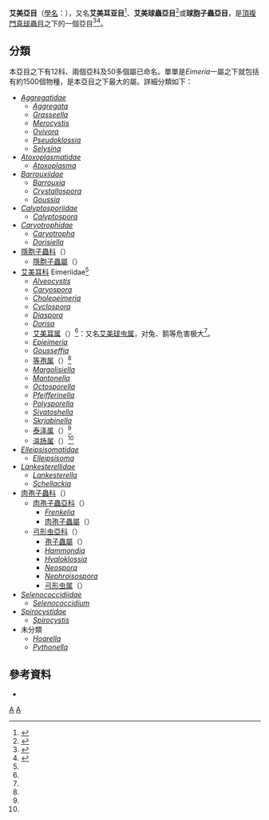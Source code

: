 {{noteTA
|1=zh-cn:弓形虫; zh-tw:弓漿蟲;
|2=zh-hans:顶复门;zh-hant:頂複門;
}}
{{Automatic Taxobox
| taxon = Eimeriorina
| authority = 
| subdivision_ranks = [[科_(生物)|科]]及屬
| subdivision = [[#分類|見內文]]
| synonyms = Eimerlida
}}
'''艾美亞目'''（[[學名|學名]]：{{lang|la|'''Eimeriorina'''或'''Eimerlida'''}}），又名'''艾美耳亚目'''<ref name=cau>{{cite book|url=http://course.cau-edu.net.cn/course/z0005/ch22/se01/content/2th.html |title=病原生物学——寄生虫学 |chapter=第四章 原虫的形态、 发育与分类 |accessdate=2014-09-13 |language=zh-hans }}</ref>、'''艾美球蟲亞目'''<ref name=blueanimalbio>{{cite book |chapterurl=http://web.archive.org/web/20180822035450/http://blueanimalbio.com/wujizhui/yuansheng/baozi.htm |chapter=孢子纲 Cestoda |title=[[蓝色动物学|蓝色动物学]]（中国动物学科普）|date=2016-08-25 |language=zh-hans }}</ref>或'''球胞子蟲亞目'''，是[[頂複門|頂複門]][[真球蟲目|真球蟲目]]之下的一個亞目<ref name=NCBI_423054>{{NCBI |title=''Eimeriorina'' |id=423054}}</ref><ref name="pmid19335773">{{cite journal |author=Jirků M, Jirků M, Oborník M, Lukes J, Modrý D |title=A model for taxonomic work on homoxenous coccidia: redescription, host specificity, and molecular phylogeny of Eimeria ranae Dobell, 1909, with a review of anuran-host Eimeria (Apicomplexa: Eimeriorina) |journal=J. Eukaryot. Microbiol. |volume=56 |issue=1 |pages=39–51 |year=2009 |pmid=19335773 |doi=10.1111/j.1550-7408.2008.00362.x}}</ref>。

==分類==
本亞目之下有12科、兩個亞科及50多個屬已命名。單單是''Eimeria''一屬之下就包括有約1500個物種，是本亞目之下最大的屬。詳細分類如下：
*''[[Aggregatidae|Aggregatidae]]''
**''[[Aggregata|Aggregata]]''
**''[[Grasseella|Grasseella]]''
**''[[Merocystis|Merocystis]]''
**''[[Ovivora|Ovivora]]''
**''[[Pseudoklossia|Pseudoklossia]]''
**''[[Selysina|Selysina]]''
*''[[Atoxoplasmatidae|Atoxoplasmatidae]]''
**''[[Atoxoplasma|Atoxoplasma]]''
*''[[Barrouxiidae|Barrouxiidae]]''
**''[[Barrouxia|Barrouxia]]''
**''[[Crystallospora|Crystallospora]]''
**''[[Goussia|Goussia]]''
*''[[Calyptosporiidae|Calyptosporiidae]]''
**''[[Calyptospora|Calyptospora]]''
*''[[Caryotrophidae|Caryotrophidae]]''
**''[[Caryotropha|Caryotropha]]''
**''[[Dorisiella|Dorisiella]]''
*[[隱胞子蟲科|隱胞子蟲科]]（{{lang|la|Cryptosporidiidae}}）
**[[隱胞子蟲屬|隱胞子蟲屬]]（{{lang|la|''[[Cryptosporidium|Cryptosporidium]]''}}）
*[[艾美耳科|艾美耳科]] Eimeriidae<ref name=cau />
**''[[Alveocystis|Alveocystis]]''
**''[[Caryospora_(protozoa)|Caryospora]]''
**''[[Choleoeimeria|Choleoeimeria]]''
**''[[Cyclospora|Cyclospora]]''
**''[[Diaspora_(protozoa)|Diaspora]]''
**''[[Dorisa|Dorisa]]''
**[[艾美耳属|艾美耳属]]（{{lang|la|''[[Eimeria|Eimeria]]''}}）<ref name=cau />：又名[[艾美球虫属|艾美球虫属]]，对兔、鹅等危害极大<ref name=blueanimalbio />。
**''[[Epieimeria|Epieimeria]]''
**''[[Gousseffia|Gousseffia]]''
**[[等孢属|等孢属]]（{{lang|la|''[[Isospora|Isospora]]''}}）<ref name=cau />
**''[[Margolisiella|Margolisiella]]''
**''[[Mantonella|Mantonella]]''
**''[[Octosporella_(protozoa)|Octosporella]]''
**''[[Pfeifferinella|Pfeifferinella]]''
**''[[Polysporella|Polysporella]]''
**''[[Sivatoshella|Sivatoshella]]''
**''[[Skrjabinella|Skrjabinella]]''
**[[泰泽属|泰泽属]]（{{lang|la|''[[Tyzzeria|Tyzzeria]]''}}）<ref name=cau />
**[[温扬属|温扬属]]（{{lang|la|''[[Wenyonella|Wenyonella]]''}}）<ref name=cau />
*''[[Elleipsisomatidae|Elleipsisomatidae]]''
**''[[Elleipsisoma|Elleipsisoma]]''
*''[[Lankesterellidae|Lankesterellidae]]''
**''[[Lankesterella_(protozoa)|Lankesterella]]''
**''[[Schellackia|Schellackia]]''
*[[肉孢子蟲科|肉孢子蟲科]]（{{lang|la|[[Sarcocystidae|Sarcocystidae]]}}）
**[[肉孢子蟲亞科|肉孢子蟲亞科]]（{{lang|la|[[Sarcocystinae|Sarcocystinae]]}}）
***''[[Frenkelia|Frenkelia]]''
***[[肉孢子蟲屬|肉孢子蟲屬]]（{{lang|la|''[[Sarcocystis|Sarcocystis]]''}}）
**[[弓形虫亞科|弓形虫亞科]]（{{lang|la|[[Toxoplasmatinae|Toxoplasmatinae]]}}）
***[[孢子蟲屬|孢子蟲屬]]（{{lang|la|''[[Besnoitia|Besnoitia]]''}}）
***''[[Hammondia|Hammondia]]''
***''[[Hyaloklossia|Hyaloklossia]]''
***''[[Neospora|Neospora]]''
***''[[Nephroisospora|Nephroisospora]]'' 
***[[弓形虫属|弓形虫属]]（{{lang|la|''[[Toxoplasma|Toxoplasma]]''}}）
*''[[Selenococcidiidae|Selenococcidiidae]]''
**''[[Selenococcidium|Selenococcidium]]''
*''[[Spirocystidae|Spirocystidae]]''
**''[[Spirocystis|Spirocystis]]''
*未分類
**''[[Hoarella|Hoarella]]''
**''[[Pythonella|Pythonella]]''

==參考資料==
{{reflist}}
* {{cite web |url=http://smallcollation.blogspot.com/2013/02/protozoa-toxoplasma-gondii.html |title=寄生蟲學-protozoa(原蟲)-Toxoplasma gondii(弓漿蟲) |language=zh-hant |date=2013-02 |accessdate=2014-09-10 |archive-url=https://web.archive.org/web/20140911001711/http://smallcollation.blogspot.com/2013/02/protozoa-toxoplasma-gondii.html |archive-date=2014-09-11 |dead-url=yes }}

{{Taxonbar}}
[[Category:單模屬動物|A]]
[[Category:真球蟲目|A]]